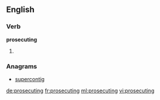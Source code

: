 ==English==

===Verb===
'''prosecuting'''

# {{present participle of|prosecute}}

===Anagrams===
* [[supercontig#English|supercontig]]

[[de:prosecuting]]
[[fr:prosecuting]]
[[ml:prosecuting]]
[[vi:prosecuting]]